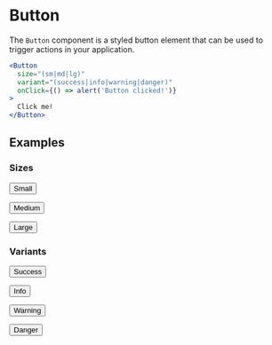 
# Button

The `Button` component is a styled button element that can be used to trigger actions in your application.

```jsx
<Button
  size="(sm|md|lg)"
  variant="(success|info|warning|danger)"
  onClick={() => alert('Button clicked!')}
>
  Click me!
</Button>
```

## Examples

### Sizes

<Button size="sm">Small</Button>

<Button size="md">Medium</Button>

<Button size="lg">Large</Button>

### Variants

<Button variant="success" transition='unset'>Success</Button>

<Button variant="info">Info</Button>

<Button variant="warning">Warning</Button>

<Button variant="danger">Danger</Button>
